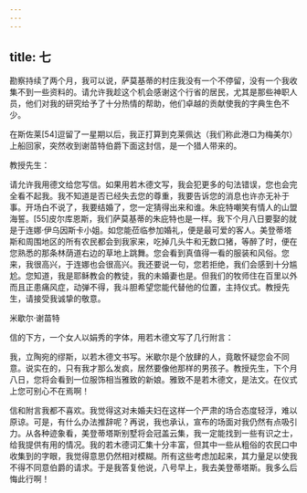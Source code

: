 ```yaml
---
---
---
```

title: 七
---




勘察持续了两个月，我可以说，萨莫基蒂的村庄我没有一个不停留，没有一个我收集不到一些资料的。请允许我趁这个机会感谢这个行省的居民，尤其是那些神职人员，他们对我的研究给予了十分热情的帮助，他们卓越的贡献使我的字典生色不少。

在斯佐莱[54]逗留了一星期以后，我正打算到克莱佩达（我们称此港口为梅美尔）上船回家，突然收到谢苗特伯爵下面这封信，是一个猎人带来的。

教授先生：

请允许我用德文给您写信。如果用若木德文写，我会犯更多的句法错误，您也会完全看不起我。我不知道是否已经失去您的尊重，我要告诉您的消息也许亦无补于事。开场白不说了，我要结婚了，您一定猜得出来和谁。朱庇特嘲笑有情人的山盟海誓。[55]皮尔库恩斯，我们萨莫基蒂的朱庇特也是一样。我下个月八日要娶的就是于连娜·伊乌因斯卡小姐。如您能莅临参加婚礼，便是最可爱的客人。美登蒂塔斯和周围地区的所有农民都会到我家来，吃掉几头牛和无数口猪，等醉了时，便在您熟悉的那条林荫道右边的草地上跳舞。您会看到真值得一看的服装和风俗。您来，我很高兴，于连娜也会很高兴。我还要说一句，您若拒绝，我们会感到十分尴尬。您知道，我是耶稣教会的教徒，我的未婚妻也是。但我们的牧师住在百里以外而且正患痛风症，动弹不得，我斗胆希望您能代替他的位置，主持仪式。教授先生，请接受我诚挚的敬意。

米歇尔·谢苗特





信的下方，一个女人以娟秀的字体，用若木德文写了几行附言：





我，立陶宛的缪斯，以若木德文书写。米歇尔是个放肆的人，竟敢怀疑您会不同意。说实在的，只有我才那么发疯，居然要像他那样的男孩子。教授先生，下个月八日，您将会看到一位服饰相当雅致的新娘。雅致不是若木德文，是法文。在仪式上您可别心不在焉啊！





信和附言我都不喜欢。我觉得这对未婚夫妇在这样一个严肃的场合态度轻浮，难以原谅。可是，有什么办法推辞呢？再说，我也承认，宣布的场面对我仍然有点吸引力。从各种迹象看，美登蒂塔斯别墅将会冠盖云集，我一定能找到一些有识之士，给我提供有用的情况。我的若木德词汇集十分丰富，但其中一些从粗俗的农民口中收集到的字眼，我觉得意思仍然相对模糊。所有这些考虑加起来，其力量足以使我不得不同意伯爵的请求。于是我答复他说，八号早上，我去美登蒂塔斯。我多么后悔此行啊！